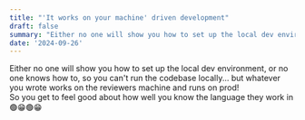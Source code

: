 ```yaml
---
title: "'It works on your machine' driven development"
draft: false
summary: "Either no one will show you how to set up the local dev environment, or no one knows how to, so you can't run the codebase locally... but whatever you wrote works on the reviewers machine and runs on prod!"
date: '2024-09-26'
---
```


Either no one will show you how to set up the local dev environment, or no one knows how to, so you can't run the codebase locally... but whatever you wrote works on the reviewers machine and runs on prod! 
<br/>
So you get to feel good about how well you know the language they work in 🟢😁🟢😁